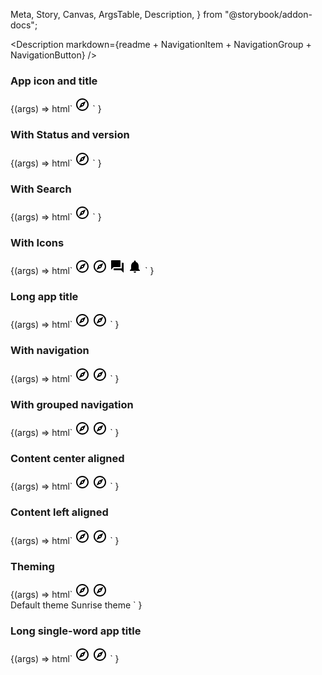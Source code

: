   Meta,
  Story,
  Canvas,
  ArgsTable,
  Description,
} from "@storybook/addon-docs";

<Meta title="Web Components/Top navigation" component="ic-top-navigation" />

<Description
  markdown={readme + NavigationItem + NavigationGroup + NavigationButton}
/>

### App icon and title

<Canvas>
  <Story name="App icon and title" parameters={{ layout: "fullscreen" }}>
    {(args) =>
      html`<ic-top-navigation app-title="Application Name">
        <svg
          slot="app-icon"
          xmlns="http://www.w3.org/2000/svg"
          height="24px"
          viewBox="0 0 24 24"
          width="24px"
          fill="#000000"
        >
          <path d="M0 0h24v24H0V0z" fill="none" />
          <path
            d="M12 2C6.48 2 2 6.48 2 12s4.48 10 10 10 10-4.48 10-10S17.52 2 12 2zm0 18c-4.41 0-8-3.59-8-8s3.59-8 8-8 8 3.59 8 8-3.59 8-8 8zm-5.5-2.5l7.51-3.49L17.5 6.5 9.99 9.99 6.5 17.5zm5.5-6.6c.61 0 1.1.49 1.1 1.1s-.49 1.1-1.1 1.1-1.1-.49-1.1-1.1.49-1.1 1.1-1.1z"
          />
        </svg>
      </ic-top-navigation>`
    }
  </Story>
</Canvas>

### With Status and version

<Canvas>
  <Story name="Status and version" parameters={{ layout: "fullscreen" }}>
    {(args) =>
      html`<ic-top-navigation
        app-title="Application Name"
        status="alpha"
        version="v0.0.7"
      >
        <svg
          slot="app-icon"
          xmlns="http://www.w3.org/2000/svg"
          height="24px"
          viewBox="0 0 24 24"
          width="24px"
          fill="#000000"
        >
          <path d="M0 0h24v24H0V0z" fill="none" />
          <path
            d="M12 2C6.48 2 2 6.48 2 12s4.48 10 10 10 10-4.48 10-10S17.52 2 12 2zm0 18c-4.41 0-8-3.59-8-8s3.59-8 8-8 8 3.59 8 8-3.59 8-8 8zm-5.5-2.5l7.51-3.49L17.5 6.5 9.99 9.99 6.5 17.5zm5.5-6.6c.61 0 1.1.49 1.1 1.1s-.49 1.1-1.1 1.1-1.1-.49-1.1-1.1.49-1.1 1.1-1.1z"
          />
        </svg>
      </ic-top-navigation>`
    }
  </Story>
</Canvas>

### With Search

<Canvas>
  <Story name="With search" parameters={{ layout: "fullscreen" }}>
    {(args) =>
      html`<ic-top-navigation
          app-title="Application Name"
          status="alpha"
          version="v0.0.7"
        >
          <svg
            slot="app-icon"
            xmlns="http://www.w3.org/2000/svg"
            height="24px"
            viewBox="0 0 24 24"
            width="24px"
            fill="#000000"
          >
            <path d="M0 0h24v24H0V0z" fill="none" />
            <path
              d="M12 2C6.48 2 2 6.48 2 12s4.48 10 10 10 10-4.48 10-10S17.52 2 12 2zm0 18c-4.41 0-8-3.59-8-8s3.59-8 8-8 8 3.59 8 8-3.59 8-8 8zm-5.5-2.5l7.51-3.49L17.5 6.5 9.99 9.99 6.5 17.5zm5.5-6.6c.61 0 1.1.49 1.1 1.1s-.49 1.1-1.1 1.1-1.1-.49-1.1-1.1.49-1.1 1.1-1.1z"
            />
          </svg>
          <ic-search-bar
            slot="search"
            placeholder="Search"
            label="Search"
          ></ic-search-bar>
        </ic-top-navigation>
        <script>
          const search1 = document.querySelector("ic-search-bar");
          search1.options = [
            { label: "Espresso", value: "espresso" },
            { label: "Double Espresso", value: "doubleespresso" },
            { label: "Flat White", value: "flatwhite" },
            { label: "Cappuccino", value: "cappucino" },
            { label: "Americano", value: "americano" },
            { label: "Mocha", value: "mocha" },
          ];
        </script>`
    }
  </Story>
</Canvas>

### With Icons

<Canvas>
  <Story name="With icons" parameters={{ layout: "fullscreen" }}>
    {(args) =>
      html`<ic-top-navigation
        app-title="Application Name"
        status="alpha"
        version="v0.0.7"
      >
        <svg
          slot="app-icon"
          xmlns="http://www.w3.org/2000/svg"
          height="24px"
          viewBox="0 0 24 24"
          width="24px"
          fill="#000000"
        >
          <path d="M0 0h24v24H0V0z" fill="none" />
          <path
            d="M12 2C6.48 2 2 6.48 2 12s4.48 10 10 10 10-4.48 10-10S17.52 2 12 2zm0 18c-4.41 0-8-3.59-8-8s3.59-8 8-8 8 3.59 8 8-3.59 8-8 8zm-5.5-2.5l7.51-3.49L17.5 6.5 9.99 9.99 6.5 17.5zm5.5-6.6c.61 0 1.1.49 1.1 1.1s-.49 1.1-1.1 1.1-1.1-.49-1.1-1.1.49-1.1 1.1-1.1z"
          />
        </svg>
        <ic-search-bar
          slot="search"
          placeholder="Search"
          label="Search"
        ></ic-search-bar>
        <ic-navigation-button
          label="button1"
          slot="buttons"
          href="https://www.google.com"
          target="_blank"
          title="Google 1"
        >
          <svg
            slot="icon"
            xmlns="http://www.w3.org/2000/svg"
            height="24px"
            viewBox="0 0 24 24"
            width="24px"
            fill="#000000"
          >
            <path d="M0 0h24v24H0V0z" fill="none" />
            <path
              d="M12 2C6.48 2 2 6.48 2 12s4.48 10 10 10 10-4.48 10-10S17.52 2 12 2zm0 18c-4.41 0-8-3.59-8-8s3.59-8 8-8 8 3.59 8 8-3.59 8-8 8zm-5.5-2.5l7.51-3.49L17.5 6.5 9.99 9.99 6.5 17.5zm5.5-6.6c.61 0 1.1.49 1.1 1.1s-.49 1.1-1.1 1.1-1.1-.49-1.1-1.1.49-1.1 1.1-1.1z"
            />
          </svg>
        </ic-navigation-button>
        <ic-navigation-button
          label="button2"
          slot="buttons"
          href="https://www.google.com"
          target="_blank"
          title="Google 2"
        >
          <svg
            slot="icon"
            xmlns="http://www.w3.org/2000/svg"
            height="24px"
            viewBox="0 0 24 24"
            width="24px"
            fill="#000000"
          >
            <path d="M0 0h24v24H0z" fill="none" />
            <path
              d="M21 6h-2v9H6v2c0 .55.45 1 1 1h11l4 4V7c0-.55-.45-1-1-1zm-4 6V3c0-.55-.45-1-1-1H3c-.55 0-1 .45-1 1v14l4-4h10c.55 0 1-.45 1-1z"
            />
          </svg>
        </ic-navigation-button>
        <ic-navigation-button
          label="button3"
          slot="buttons"
          onclick="alert('test')"
          title="button3"
        >
          <svg
            slot="icon"
            xmlns="http://www.w3.org/2000/svg"
            height="24px"
            viewBox="0 0 24 24"
            width="24px"
            fill="#000000"
          >
            <path d="M0 0h24v24H0V0z" fill="none" />
            <path
              d="M12 22c1.1 0 2-.9 2-2h-4c0 1.1.89 2 2 2zm6-6v-5c0-3.07-1.64-5.64-4.5-6.32V4c0-.83-.67-1.5-1.5-1.5s-1.5.67-1.5 1.5v.68C7.63 5.36 6 7.92 6 11v5l-2 2v1h16v-1l-2-2z"
            />
          </svg>
        </ic-navigation-button>
      </ic-top-navigation> `
    }
  </Story>
</Canvas>

### Long app title

<Canvas>
  <Story name="Long app title" parameters={{ layout: "fullscreen" }}>
    {(args) =>
      html`<ic-top-navigation
        app-title="Application with a long name"
        status="alpha-beta-gamma-delta-epsilon"
        version="v0.0.7-current-release-name-that-is-long"
      >
        <svg
          slot="app-icon"
          xmlns="http://www.w3.org/2000/svg"
          height="24px"
          viewBox="0 0 24 24"
          width="24px"
          fill="#000000"
        >
          <path d="M0 0h24v24H0V0z" fill="none" />
          <path
            d="M12 2C6.48 2 2 6.48 2 12s4.48 10 10 10 10-4.48 10-10S17.52 2 12 2zm0 18c-4.41 0-8-3.59-8-8s3.59-8 8-8 8 3.59 8 8-3.59 8-8 8zm-5.5-2.5l7.51-3.49L17.5 6.5 9.99 9.99 6.5 17.5zm5.5-6.6c.61 0 1.1.49 1.1 1.1s-.49 1.1-1.1 1.1-1.1-.49-1.1-1.1.49-1.1 1.1-1.1z"
          />
        </svg>
        <ic-search-bar
          slot="search"
          placeholder="Search"
          label="Search"
        ></ic-search-bar>
        <ic-navigation-button
          label="button1"
          slot="buttons"
          onclick="alert('test')"
        >
          <svg
            slot="icon"
            xmlns="http://www.w3.org/2000/svg"
            height="24px"
            viewBox="0 0 24 24"
            width="24px"
            fill="#000000"
          >
            <path d="M0 0h24v24H0V0z" fill="none" />
            <path
              d="M12 2C6.48 2 2 6.48 2 12s4.48 10 10 10 10-4.48 10-10S17.52 2 12 2zm0 18c-4.41 0-8-3.59-8-8s3.59-8 8-8 8 3.59 8 8-3.59 8-8 8zm-5.5-2.5l7.51-3.49L17.5 6.5 9.99 9.99 6.5 17.5zm5.5-6.6c.61 0 1.1.49 1.1 1.1s-.49 1.1-1.1 1.1-1.1-.49-1.1-1.1.49-1.1 1.1-1.1z"
            />
          </svg>
        </ic-navigation-button>
      </ic-top-navigation>`
    }
  </Story>
</Canvas>

### With navigation

<Canvas>
  <Story name="With navigation" parameters={{ layout: "fullscreen" }}>
    {(args) =>
      html`<ic-top-navigation
        app-title="Application Name"
        status="alpha"
        version="v0.0.7"
      >
        <svg
          slot="app-icon"
          xmlns="http://www.w3.org/2000/svg"
          height="24px"
          viewBox="0 0 24 24"
          width="24px"
          fill="#000000"
        >
          <path d="M0 0h24v24H0V0z" fill="none" />
          <path
            d="M12 2C6.48 2 2 6.48 2 12s4.48 10 10 10 10-4.48 10-10S17.52 2 12 2zm0 18c-4.41 0-8-3.59-8-8s3.59-8 8-8 8 3.59 8 8-3.59 8-8 8zm-5.5-2.5l7.51-3.49L17.5 6.5 9.99 9.99 6.5 17.5zm5.5-6.6c.61 0 1.1.49 1.1 1.1s-.49 1.1-1.1 1.1-1.1-.49-1.1-1.1.49-1.1 1.1-1.1z"
          />
        </svg>
        <ic-search-bar
          slot="search"
          placeholder="Search"
          label="Search"
        ></ic-search-bar>
        <ic-navigation-button
          label="button1"
          slot="buttons"
          onclick="alert('test')"
        >
          <svg
            slot="icon"
            xmlns="http://www.w3.org/2000/svg"
            height="24px"
            viewBox="0 0 24 24"
            width="24px"
            fill="#000000"
          >
            <path d="M0 0h24v24H0V0z" fill="none" />
            <path
              d="M12 2C6.48 2 2 6.48 2 12s4.48 10 10 10 10-4.48 10-10S17.52 2 12 2zm0 18c-4.41 0-8-3.59-8-8s3.59-8 8-8 8 3.59 8 8-3.59 8-8 8zm-5.5-2.5l7.51-3.49L17.5 6.5 9.99 9.99 6.5 17.5zm5.5-6.6c.61 0 1.1.49 1.1 1.1s-.49 1.1-1.1 1.1-1.1-.49-1.1-1.1.49-1.1 1.1-1.1z"
            />
          </svg>
        </ic-navigation-button>
        <ic-navigation-item
          slot="navigation"
          label="Navigation"
          href="/"
        ></ic-navigation-item>
        <ic-navigation-item
          slot="navigation"
          label="Navigation"
          href="/"
        ></ic-navigation-item>
        <ic-navigation-item
          slot="navigation"
          label="Navigation"
          href="/"
          target="_blank"
        ></ic-navigation-item>
        <ic-navigation-item
          slot="navigation"
          label="Navigation"
          href="/"
          selected="true"
        ></ic-navigation-item>
        <ic-navigation-item
          slot="navigation"
          label="Navigation"
          href="/"
        ></ic-navigation-item>
      </ic-top-navigation>`
    }
  </Story>
</Canvas>

### With grouped navigation

<Canvas>
  <Story name="With grouped navigation" parameters={{ layout: "fullscreen" }}>
    {(args) =>
      html`<ic-top-navigation
        app-title="Application Name"
        status="alpha"
        version="v0.0.7"
      >
        <svg
          slot="app-icon"
          xmlns="http://www.w3.org/2000/svg"
          height="24px"
          viewBox="0 0 24 24"
          width="24px"
          fill="#000000"
        >
          <path d="M0 0h24v24H0V0z" fill="none" />
          <path
            d="M12 2C6.48 2 2 6.48 2 12s4.48 10 10 10 10-4.48 10-10S17.52 2 12 2zm0 18c-4.41 0-8-3.59-8-8s3.59-8 8-8 8 3.59 8 8-3.59 8-8 8zm-5.5-2.5l7.51-3.49L17.5 6.5 9.99 9.99 6.5 17.5zm5.5-6.6c.61 0 1.1.49 1.1 1.1s-.49 1.1-1.1 1.1-1.1-.49-1.1-1.1.49-1.1 1.1-1.1z"
          />
        </svg>
        <ic-search-bar
          slot="search"
          placeholder="Search"
          label="Search"
        ></ic-search-bar>
        <ic-navigation-button
          label="button1"
          slot="buttons"
          onclick="alert('test')"
        >
          <svg
            slot="icon"
            xmlns="http://www.w3.org/2000/svg"
            height="24px"
            viewBox="0 0 24 24"
            width="24px"
            fill="#000000"
          >
            <path d="M0 0h24v24H0V0z" fill="none" />
            <path
              d="M12 2C6.48 2 2 6.48 2 12s4.48 10 10 10 10-4.48 10-10S17.52 2 12 2zm0 18c-4.41 0-8-3.59-8-8s3.59-8 8-8 8 3.59 8 8-3.59 8-8 8zm-5.5-2.5l7.51-3.49L17.5 6.5 9.99 9.99 6.5 17.5zm5.5-6.6c.61 0 1.1.49 1.1 1.1s-.49 1.1-1.1 1.1-1.1-.49-1.1-1.1.49-1.1 1.1-1.1z"
            />
          </svg>
        </ic-navigation-button>
        <ic-navigation-group
          slot="navigation"
          label="Navigation group"
          expandable="true"
        >
          <ic-navigation-item label="Navigation" href="/"></ic-navigation-item>
          <ic-navigation-item label="Navigation" href="/"></ic-navigation-item>
          <ic-navigation-item label="Navigation" href="/"></ic-navigation-item>
          <ic-navigation-item label="Navigation" href="/"></ic-navigation-item>
          <ic-navigation-item
            label="Navigation"
            href="/"
            selected="true"
          ></ic-navigation-item>
          <ic-navigation-item label="Navigation" href="/"></ic-navigation-item>
          <ic-navigation-item
            label="Navigation"
            href="/"
            target="_blank"
          ></ic-navigation-item>
          <ic-navigation-item label="Navigation" href="/"></ic-navigation-item>
          <ic-navigation-item label="Navigation" href="/"></ic-navigation-item>
          <ic-navigation-item label="Navigation" href="/"></ic-navigation-item>
        </ic-navigation-group>
        <ic-navigation-group
          slot="navigation"
          label="Second navigation group"
          expandable="true"
        >
          <ic-navigation-item
            label="Different navigation"
            href="/"
          ></ic-navigation-item>
          <ic-navigation-item label="Navigation" href="/"></ic-navigation-item>
          <ic-navigation-item label="Navigation" href="/"></ic-navigation-item>
          <ic-navigation-item label="Navigation" href="/"></ic-navigation-item>
          <ic-navigation-item label="Navigation" href="/"></ic-navigation-item>
          <ic-navigation-item label="Navigation" href="/"></ic-navigation-item>
          <ic-navigation-item label="Navigation" href="/"></ic-navigation-item>
          <ic-navigation-item label="Navigation" href="/"></ic-navigation-item>
          <ic-navigation-item label="Navigation" href="/"></ic-navigation-item>
          <ic-navigation-item label="Navigation" href="/"></ic-navigation-item>
        </ic-navigation-group>
      </ic-top-navigation>`
    }
  </Story>
</Canvas>

### Content center aligned

<Canvas>
  <Story name="Content center aligned" parameters={{ layout: "fullscreen" }}>
    {(args) =>
      html`<ic-top-navigation
        app-title="Application Name"
        status="alpha"
        version="v0.0.7"
        content-aligned="center"
      >
        <svg
          slot="app-icon"
          xmlns="http://www.w3.org/2000/svg"
          height="24px"
          viewBox="0 0 24 24"
          width="24px"
          fill="#000000"
        >
          <path d="M0 0h24v24H0V0z" fill="none" />
          <path
            d="M12 2C6.48 2 2 6.48 2 12s4.48 10 10 10 10-4.48 10-10S17.52 2 12 2zm0 18c-4.41 0-8-3.59-8-8s3.59-8 8-8 8 3.59 8 8-3.59 8-8 8zm-5.5-2.5l7.51-3.49L17.5 6.5 9.99 9.99 6.5 17.5zm5.5-6.6c.61 0 1.1.49 1.1 1.1s-.49 1.1-1.1 1.1-1.1-.49-1.1-1.1.49-1.1 1.1-1.1z"
          />
        </svg>
        <ic-search-bar
          slot="search"
          placeholder="Search"
          label="Search"
        ></ic-search-bar>
        <ic-navigation-button
          label="button1"
          slot="buttons"
          onclick="alert('test')"
        >
          <svg
            slot="icon"
            xmlns="http://www.w3.org/2000/svg"
            height="24px"
            viewBox="0 0 24 24"
            width="24px"
            fill="#000000"
          >
            <path d="M0 0h24v24H0V0z" fill="none" />
            <path
              d="M12 2C6.48 2 2 6.48 2 12s4.48 10 10 10 10-4.48 10-10S17.52 2 12 2zm0 18c-4.41 0-8-3.59-8-8s3.59-8 8-8 8 3.59 8 8-3.59 8-8 8zm-5.5-2.5l7.51-3.49L17.5 6.5 9.99 9.99 6.5 17.5zm5.5-6.6c.61 0 1.1.49 1.1 1.1s-.49 1.1-1.1 1.1-1.1-.49-1.1-1.1.49-1.1 1.1-1.1z"
            />
          </svg>
        </ic-navigation-button>
        <ic-navigation-item
          slot="navigation"
          label="Navigation"
          href="/"
        ></ic-navigation-item>
        <ic-navigation-item
          slot="navigation"
          label="Navigation"
          href="/"
        ></ic-navigation-item>
        <ic-navigation-item
          slot="navigation"
          label="Navigation"
          href="/"
        ></ic-navigation-item>
        <ic-navigation-item
          slot="navigation"
          label="Navigation"
          href="/"
          selected="true"
        ></ic-navigation-item>
        <ic-navigation-item
          slot="navigation"
          label="Navigation"
          href="/"
        ></ic-navigation-item>
      </ic-top-navigation>`
    }
  </Story>
</Canvas>

### Content left aligned

<Canvas>
  <Story name="Content left aligned" parameters={{ layout: "fullscreen" }}>
    {(args) =>
      html`<ic-top-navigation
        app-title="Application Name"
        status="alpha"
        version="v0.0.7"
        content-aligned="left"
      >
        <svg
          slot="app-icon"
          xmlns="http://www.w3.org/2000/svg"
          height="24px"
          viewBox="0 0 24 24"
          width="24px"
          fill="#000000"
        >
          <path d="M0 0h24v24H0V0z" fill="none" />
          <path
            d="M12 2C6.48 2 2 6.48 2 12s4.48 10 10 10 10-4.48 10-10S17.52 2 12 2zm0 18c-4.41 0-8-3.59-8-8s3.59-8 8-8 8 3.59 8 8-3.59 8-8 8zm-5.5-2.5l7.51-3.49L17.5 6.5 9.99 9.99 6.5 17.5zm5.5-6.6c.61 0 1.1.49 1.1 1.1s-.49 1.1-1.1 1.1-1.1-.49-1.1-1.1.49-1.1 1.1-1.1z"
          />
        </svg>
        <ic-search-bar
          slot="search"
          placeholder="Search"
          label="Search"
        ></ic-search-bar>
        <ic-navigation-button
          label="button1"
          slot="buttons"
          onclick="alert('test')"
        >
          <svg
            slot="icon"
            xmlns="http://www.w3.org/2000/svg"
            height="24px"
            viewBox="0 0 24 24"
            width="24px"
            fill="#000000"
          >
            <path d="M0 0h24v24H0V0z" fill="none" />
            <path
              d="M12 2C6.48 2 2 6.48 2 12s4.48 10 10 10 10-4.48 10-10S17.52 2 12 2zm0 18c-4.41 0-8-3.59-8-8s3.59-8 8-8 8 3.59 8 8-3.59 8-8 8zm-5.5-2.5l7.51-3.49L17.5 6.5 9.99 9.99 6.5 17.5zm5.5-6.6c.61 0 1.1.49 1.1 1.1s-.49 1.1-1.1 1.1-1.1-.49-1.1-1.1.49-1.1 1.1-1.1z"
            />
          </svg>
        </ic-navigation-button>
        <ic-navigation-item
          slot="navigation"
          label="Navigation"
          href="/"
        ></ic-navigation-item>
        <ic-navigation-item
          slot="navigation"
          label="Navigation"
          href="/"
        ></ic-navigation-item>
        <ic-navigation-item
          slot="navigation"
          label="Navigation"
          href="/"
        ></ic-navigation-item>
        <ic-navigation-item
          slot="navigation"
          label="Navigation"
          href="/"
          selected="true"
        ></ic-navigation-item>
        <ic-navigation-item
          slot="navigation"
          label="Navigation"
          href="/"
        ></ic-navigation-item>
      </ic-top-navigation>`
    }
  </Story>
</Canvas>

### Theming

<Canvas>
  <Story
    name="Theming"
    parameters={{ loki: { skip: true }, layout: "fullscreen" }}
  >
    {(args) =>
      html`<ic-theme color="rgb(27, 60, 121)"></ic-theme>
        <ic-top-navigation
          app-title="Application Name"
          status="alpha"
          version="v0.0.7"
        >
          <svg
            slot="app-icon"
            xmlns="http://www.w3.org/2000/svg"
            height="24px"
            viewBox="0 0 24 24"
            width="24px"
            fill="#000000"
          >
            <path d="M0 0h24v24H0V0z" fill="none" />
            <path
              d="M12 2C6.48 2 2 6.48 2 12s4.48 10 10 10 10-4.48 10-10S17.52 2 12 2zm0 18c-4.41 0-8-3.59-8-8s3.59-8 8-8 8 3.59 8 8-3.59 8-8 8zm-5.5-2.5l7.51-3.49L17.5 6.5 9.99 9.99 6.5 17.5zm5.5-6.6c.61 0 1.1.49 1.1 1.1s-.49 1.1-1.1 1.1-1.1-.49-1.1-1.1.49-1.1 1.1-1.1z"
            />
          </svg>
          <ic-search-bar
            slot="search"
            placeholder="Search"
            label="Search"
          ></ic-search-bar>
          <ic-navigation-button
            label="button1"
            slot="buttons"
            onclick="alert('test')"
          >
            <svg
              slot="icon"
              xmlns="http://www.w3.org/2000/svg"
              height="24px"
              viewBox="0 0 24 24"
              width="24px"
              fill="#000000"
            >
              <path d="M0 0h24v24H0V0z" fill="none" />
              <path
                d="M12 2C6.48 2 2 6.48 2 12s4.48 10 10 10 10-4.48 10-10S17.52 2 12 2zm0 18c-4.41 0-8-3.59-8-8s3.59-8 8-8 8 3.59 8 8-3.59 8-8 8zm-5.5-2.5l7.51-3.49L17.5 6.5 9.99 9.99 6.5 17.5zm5.5-6.6c.61 0 1.1.49 1.1 1.1s-.49 1.1-1.1 1.1-1.1-.49-1.1-1.1.49-1.1 1.1-1.1z"
              />
            </svg>
          </ic-navigation-button>
          <ic-navigation-item
            slot="navigation"
            label="Navigation"
            href="/"
            selected="true"
          ></ic-navigation-item>
          <ic-navigation-item
            slot="navigation"
            label="Navigation"
            href="/"
          ></ic-navigation-item>
          <ic-navigation-item
            slot="navigation"
            label="Navigation"
            href="/"
          ></ic-navigation-item>
          <ic-navigation-item
            slot="navigation"
            label="Navigation"
            href="/"
          ></ic-navigation-item>
          <ic-navigation-item
            slot="navigation"
            label="Navigation"
            href="/"
          ></ic-navigation-item>
          <ic-navigation-item
            slot="navigation"
            label="Navigation"
            href="/"
          ></ic-navigation-item>
          <ic-navigation-item
            slot="navigation"
            label="Navigation"
            href="/"
          ></ic-navigation-item>
          <ic-navigation-item
            slot="navigation"
            label="Navigation"
            href="/"
          ></ic-navigation-item>
          <ic-navigation-item
            slot="navigation"
            label="Navigation"
            href="/"
          ></ic-navigation-item>
          <ic-navigation-item
            slot="navigation"
            label="Navigation"
            href="/"
          ></ic-navigation-item>
          <ic-navigation-item
            slot="navigation"
            label="Navigation"
            href="/"
          ></ic-navigation-item>
        </ic-top-navigation>
        <br />
        <ic-button
          variant="primary"
          id="default-btn"
          onClick="document.querySelector('ic-theme').color='rgb(27, 60, 121)'"
        >
          Default theme
        </ic-button>
        <ic-button
          variant="primary"
          id="custom-btn"
          onClick="document.querySelector('ic-theme').color='rgb(255, 201, 60)'"
        >
          Sunrise theme
        </ic-button> `
    }
  </Story>
</Canvas>

### Long single-word app title

<Canvas>
  <Story
    name="Long single-word app title"
    parameters={{ layout: "fullscreen" }}
  >
    {(args) =>
      html`<ic-top-navigation
        app-title="Applicationwithareallyreallylongsinglewordname"
        status="alpha"
        version="v0.0.7"
      >
        <svg
          slot="app-icon"
          xmlns="http://www.w3.org/2000/svg"
          height="24px"
          viewBox="0 0 24 24"
          width="24px"
          fill="#000000"
        >
          <path d="M0 0h24v24H0V0z" fill="none" />
          <path
            d="M12 2C6.48 2 2 6.48 2 12s4.48 10 10 10 10-4.48 10-10S17.52 2 12 2zm0 18c-4.41 0-8-3.59-8-8s3.59-8 8-8 8 3.59 8 8-3.59 8-8 8zm-5.5-2.5l7.51-3.49L17.5 6.5 9.99 9.99 6.5 17.5zm5.5-6.6c.61 0 1.1.49 1.1 1.1s-.49 1.1-1.1 1.1-1.1-.49-1.1-1.1.49-1.1 1.1-1.1z"
          />
        </svg>
        <ic-search-bar
          slot="search"
          placeholder="Search"
          label="Search"
        ></ic-search-bar>
        <ic-navigation-button
          label="button1"
          slot="buttons"
          onclick="alert('test')"
        >
          <svg
            slot="icon"
            xmlns="http://www.w3.org/2000/svg"
            height="24px"
            viewBox="0 0 24 24"
            width="24px"
            fill="#000000"
          >
            <path d="M0 0h24v24H0V0z" fill="none" />
            <path
              d="M12 2C6.48 2 2 6.48 2 12s4.48 10 10 10 10-4.48 10-10S17.52 2 12 2zm0 18c-4.41 0-8-3.59-8-8s3.59-8 8-8 8 3.59 8 8-3.59 8-8 8zm-5.5-2.5l7.51-3.49L17.5 6.5 9.99 9.99 6.5 17.5zm5.5-6.6c.61 0 1.1.49 1.1 1.1s-.49 1.1-1.1 1.1-1.1-.49-1.1-1.1.49-1.1 1.1-1.1z"
            />
          </svg>
        </ic-navigation-button>
      </ic-top-navigation>`
    }
  </Story>
</Canvas>
